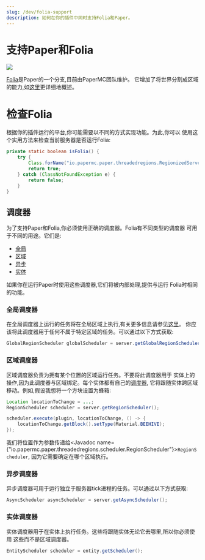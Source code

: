 ```yaml
---
slug: /dev/folia-support
description: 如何在你的插件中同时支持Folia和Paper。
---
```


# 支持Paper和Folia

![](/img/folia.png)

[Folia](https://github.com/PaperMC/Folia)是Paper的一个分支,目前由PaperMC团队维护。
它增加了将世界分割成区域的能力,如[这里](/folia/reference/overview)更详细地概述。

# 检查Folia

根据你的插件运行的平台,你可能需要以不同的方式实现功能。为此,你可以
使用这个实用方法来检查当前服务器是否运行Folia:

```java
private static boolean isFolia() {
    try {
        Class.forName("io.papermc.paper.threadedregions.RegionizedServer");
        return true;
    } catch (ClassNotFoundException e) {
        return false;
    }
}
```

## 调度器

为了支持Paper和Folia,你必须使用正确的调度器。Folia有不同类型的调度器
可用于不同的用途。它们是:

- [全局](#global-scheduler)
- [区域](#region-scheduler)
- [异步](#async-scheduler)
- [实体](#entity-scheduler)

如果你在运行Paper时使用这些调度器,它们将被内部处理,提供与运行
Folia时相同的功能。

### 全局调度器
在全局调度器上运行的任务将在全局区域上执行,有关更多信息请参见[这里](/folia/reference/overview#global-region)。
你应该将此调度器用于任何不属于特定区域的任务。可以通过以下方式获取:
```java
GlobalRegionScheduler globalScheduler = server.getGlobalRegionScheduler();
```

### 区域调度器
区域调度器负责为拥有某个位置的区域运行任务。不要将此调度器用于
实体上的操作,因为此调度器与区域绑定。每个实体都有自己的[调度器](#entity-scheduler),
它将跟随实体跨区域移动。例如,假设我想将一个方块设置为蜂箱:
```java
Location locationToChange = ...;
RegionScheduler scheduler = server.getRegionScheduler();

scheduler.execute(plugin, locationToChange, () -> {
    locationToChange.getBlock().setType(Material.BEEHIVE);
});
```

我们将位置作为参数传递给<Javadoc name={"io.papermc.paper.threadedregions.scheduler.RegionScheduler"}>`RegionScheduler`</Javadoc>,
因为它需要确定在哪个区域执行。

### 异步调度器
异步调度器可用于运行独立于服务器tick进程的任务。可以通过以下方式获取:
```java
AsyncScheduler asyncScheduler = server.getAsyncScheduler();
```

### 实体调度器
实体调度器用于在实体上执行任务。这些将跟随实体无论它去哪里,所以你必须使用
这些而不是区域调度器。
```java
EntityScheduler scheduler = entity.getScheduler();
```
